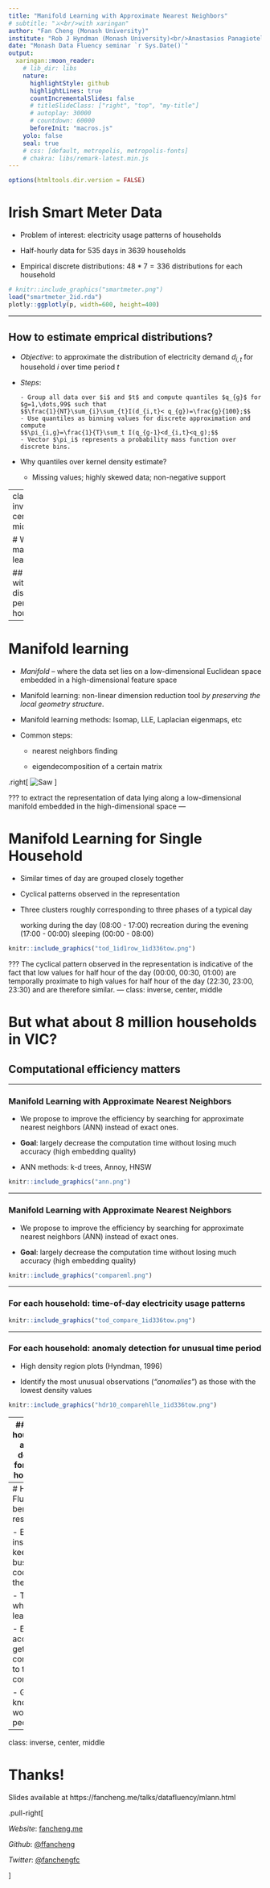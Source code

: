 ```yaml
---
title: "Manifold Learning with Approximate Nearest Neighbors"
# subtitle: "⚔<br/>with xaringan"
author: "Fan Cheng (Monash University)"
institute: "Rob J Hyndman (Monash University)<br/>Anastasios Panagiotelis (University of Sydney)"
date: "Monash Data Fluency seminar `r Sys.Date()`"
output:
  xaringan::moon_reader:
    # lib_dir: libs
    nature:
      highlightStyle: github
      highlightLines: true
      countIncrementalSlides: false
      # titleSlideClass: ["right", "top", "my-title"]
      # autoplay: 30000
      # countdown: 60000
      beforeInit: "macros.js"
    yolo: false
    seal: true
    # css: [default, metropolis, metropolis-fonts]
    # chakra: libs/remark-latest.min.js
---
```



```r
options(htmltools.dir.version = FALSE)
```



<!-- <div class="grid" style="grid: 1fr / 1.2fr 2fr;"> -->
<!-- <div class="item white monash-bg-blue border-right"> -->
<!-- <br> -->

<!-- <div class="circle-image"> -->
<!-- <center> -->
<!-- <img src="images/FanCheng.png" width = "200px"/> -->
<!-- </center> -->
<!-- </div> -->

<!-- **Fan Cheng** <br> -->
<!-- *PhD Student in Statistics*<br> -->
<!-- Monash University -->

<!-- <br> -->

<!-- <i class="fas fa-globe"></i> https://fancheng.me/ -->

<!-- <i class="fas fa-envelope"></i> Fan.Cheng@monash.edu -->

<!-- <i class="fab fa-twitter"></i> @fanchengfc -->

<!-- </div> -->

<!-- <div class="item"> -->

<!-- <h1>About your helper</h1> -->

<!-- <ul> -->
<!-- <li>I am a second-year PhD student in Statistics at Monash</li> -->
<!-- <li>I work for the Monash Data Fluency team to teach workshops on R, Python, Git and Unix</li> -->
<!-- <li>My research project is about manifold learning based on empirical probability distributions. If you are interested, I am more than happy to talk about it :)</li> -->
<!-- </ul> -->
<!-- </div> -->

<!-- </div> -->

<!-- --- -->


# Irish Smart Meter Data

- Problem of interest: electricity usage patterns of households

- Half-hourly data for 535 days in 3639 households

- Empirical discrete distributions: $48*7=336$ distributions for each household


```r
# knitr::include_graphics("smartmeter.png")
load("smartmeter_2id.rda")
plotly::ggplotly(p, width=600, height=400)
```


---

## How to estimate emprical distributions?

- *Objective*: to approximate the distribution of electricity demand $d_{i,t}$ for household $i$ over time period $t$

- *Steps*: 

      - Group all data over $i$ and $t$ and compute quantiles $q_{g}$ for $g=1,\dots,99$ such that 
      $$\frac{1}{NT}\sum_{i}\sum_{t}I(d_{i,t}< q_{g})=\frac{g}{100};$$
      - Use quantiles as binning values for discrete approximation and compute 
      $$\pi_{i,g}=\frac{1}{T}\sum_t I(q_{g-1}<d_{i,t}<q_g);$$
      - Vector $\pi_i$ represents a probability mass function over discrete bins.
      
- Why quantiles over kernel density estimate?

    - Missing values; highly skewed data; non-negative support

---
class: inverse, center, middle

# Why manifold learning?

## To work with 336 distributions per household

---

# Manifold learning

- *Manifold* -- where the data set lies on a low-dimensional Euclidean space embedded in a high-dimensional feature space

- Manifold learning: non-linear dimension reduction tool
*by preserving the local geometry structure*. 


- Manifold learning methods: Isomap, LLE, Laplacian eigenmaps, etc
    
- Common steps: 
    
    - nearest neighbors finding 
        
    - eigendecomposition of a certain matrix
    
.right[
![Saw](https://fancheng.me/talks/Confirmation/manifold.gif
) ]

???
to extract the representation of data lying along a low-dimensional manifold embedded in the high-dimensional space
---

# Manifold Learning for Single Household

- Similar times of day are grouped closely together

- Cyclical patterns observed in the representation

- Three clusters roughly corresponding to three phases of a typical day
    
    working during the day (08:00 - 17:00)
    recreation during the evening (17:00 - 00:00)
    sleeping (00:00 - 08:00)

```r
knitr::include_graphics("tod_1id1row_1id336tow.png")
```

???
The cyclical pattern observed in the representation is indicative of the fact that low values for half hour of the day (00:00, 00:30, 01:00) are temporally proximate to high values for half hour of the day (22:30, 23:00, 23:30) and are therefore similar.
---
class: inverse, center, middle

# But what about **8 million** households in VIC? 

## Computational efficiency matters

---

### Manifold Learning with Approximate Nearest Neighbors

- We propose to improve the efficiency by searching for approximate nearest neighbors (ANN) instead of exact ones. 

- **Goal**: largely decrease the computation time without losing much accuracy (high embedding quality)

- ANN methods: k-d trees, Annoy, HNSW

```r
knitr::include_graphics("ann.png")
```

---

### Manifold Learning with Approximate Nearest Neighbors

- We propose to improve the efficiency by searching for approximate nearest neighbors (ANN) instead of exact ones. 

- **Goal**: largely decrease the computation time without losing much accuracy (high embedding quality)

<!-- - ANN methods: k-d trees, Annoy, HNSW -->

```r
knitr::include_graphics("compareml.png")
```


---

### For each household: time-of-day electricity usage patterns

```r
knitr::include_graphics("tod_compare_1id336tow.png")
```

---

### For each household: anomaly detection for unusual time period

- High density region plots (Hyndman, 1996)

- Identify the most unusual observations (*"anomalies"*) as those with the lowest density values

```r
knitr::include_graphics("hdr10_comparehlle_1id336tow.png")
```

---
### For all households: anomaly detection for unusual households

```r
knitr::include_graphics("hdr10_compareIsomap_eps10_3639id_336tow_201length.png")
```


---
# How Data Fluency benefits my research?

- Being an instructor keeps me busy with coding all the time

- Teaching while learning

- Easy access to get help and contribute to the community

- Get to know wonderful people


---

class: inverse, center, middle

# Thanks!

Slides available at https://fancheng.me/talks/datafluency/mlann.html

.pull-right[

*Website*: [fancheng.me](https://fancheng.me)

*Github*: [@ffancheng](https://github.com/ffancheng)

*Twitter*: [@fanchengfc](https://twitter.com/fanchengfc)

]



